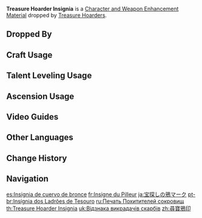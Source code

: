 {{Item Infobox
|id           = 112035
|image        = Item Treasure Hoarders Insignia.png
|type         = Character and Weapon Enhancement Materials
|group        = Treasure Hoarder Insignias
|group2       = General Enemy Drops
|invCategory  = Character Development Items
|quality      = 1
|description  = A signet that proudly represents its owner's position as a member of the Treasure Hoarders. The pursuit of treasure knows no bounds. That said... is being a thief something to be proud of?
|source1      = Dropped by [[Treasure Hoarders/Enemies|Treasure Hoarders]]
|source2      = Purchased from [[Paimon's Bargains]]
}}
'''Treasure Hoarder Insignia''' is a [[Character and Weapon Enhancement Material]] dropped by [[Treasure Hoarders/Enemies|Treasure Hoarders]].

==Dropped By==
{{Dropped By}}

==Craft Usage==
{{Craft Usage}}

==Talent Leveling Usage==
{{Talent Leveling Usage}}

==Ascension Usage==
{{Ascension Usage}}

==Video Guides==
{{EVT
|video1   = 7EQLYAs5KXs
|caption1 = Extensive Farm Guide (119 Total)

|video2   = 5TNBrBgWGGQ
|caption2 = Fast Farming in 5 Minutes (120 Total)
}}

==Other Languages==
{{Other Languages
|en      = Treasure Hoarder Insignia
|zhs     = 寻宝鸦印
|zhs_rm  = Xúnbǎo Yā Yìn
|zht     = 尋寶鴉印
|zht_rm  = Xúnbǎo Yā Yìn
|zh_tl   = Treasure-Seeking Raven Insignia
|ja      = 宝探しの鴉マーク
|ja_rm   = Takara-sagashi no Karasu Maaku
|ja_tl   = Treasure-Seeking Raven Mark
|ko      = 보물찾기 까마귀 휘장
|ko_rm   = Bomulchatgi Kkamagwi Hwijang
|ko_tl   = Treasure-Seeking Crow Insignia
|es      = Insignia de cuervo de bronce
|es_tl   = Bronze Raven Insignia
|fr      = Insigne des Pilleurs
|fr_tl   = {{tt|Hoarder|Looter}}'s Insignia
|ru      = Печать Похитителей сокровищ
|ru_tl   = Treasure Hoarders Insignia
|th      = Treasure Hoarders Insignia
|vi      = Ấn Quạ Tầm Bảo
|vi_tl   = 
|de      = Krähenwappen der Schatzsuche
|de_tl   = Crow Crest of the Treasure Hunt
|id      = Treasure Hoarder Insignia
|pt      = Insígnia dos Ladrões de Tesouro
|pt_tl   = 
|tr      = Hazine Avcısı Nişanı
|tr_tl   = 
|it      = Emblema del Cacciatore di tesori
|it_tl   = 
}}

==Change History==
{{Change History|1.0}}

==Navigation==
{{Development Item Navbox|Character and Weapon Enhancement Materials}}

[[es:Insignia de cuervo de bronce]]
[[fr:Insigne du Pilleur]]
[[ja:宝探しの鴉マーク]]
[[pt-br:Insígnia dos Ladrões de Tesouro]]
[[ru:Печать Похитителей сокровищ]]
[[th:Treasure Hoarder Insignia]]
[[uk:Відзнака викрадачів скарбів]]
[[zh:尋寶鴉印]]
